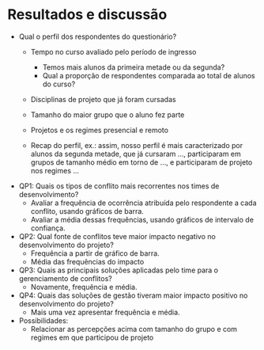 # Resultados e discussão

- Qual o perfil dos respondentes do questionário?
  - Tempo no curso avaliado pelo período de ingresso
    - Temos mais alunos da primeira metade ou da segunda?
    - Qual a proporção de respondentes comparada ao total de alunos do curso?
  - Disciplinas de projeto que já foram cursadas
  - Tamanho do maior grupo que o aluno fez parte
  - Projetos e os regimes presencial e remoto
  
  - Recap do perfil, ex.: assim, nosso perfil é mais caracterizado por alunos da segunda metade, que já cursaram ..., participaram em grupos de tamanho médio em torno de ..., e participaram de projeto nos regimes ...

- QP1: Quais os tipos de conflito mais recorrentes nos times de desenvolvimento?
  - Avaliar a frequência de ocorrência atribuída pelo respondente a cada conflito, usando gráficos de barra.
  - Avaliar a média dessas frequências, usando gráficos de intervalo de confiança.

- QP2: Qual fonte de conflitos teve maior impacto negativo no desenvolvimento do projeto?
  - Frequência a partir de gráfico de barra.
  - Média das frequências do impacto

- QP3: Quais as principais soluções aplicadas pelo time para o gerenciamento de conflitos?
  - Novamente, frequência e média.

- QP4: Quais das soluções de gestão tiveram maior impacto positivo no desenvolvimento do projeto?
  - Mais uma vez apresentar frequência e média.

- Possibilidades:
  - Relacionar as percepções acima com tamanho do grupo e com regimes em que participou de projeto
